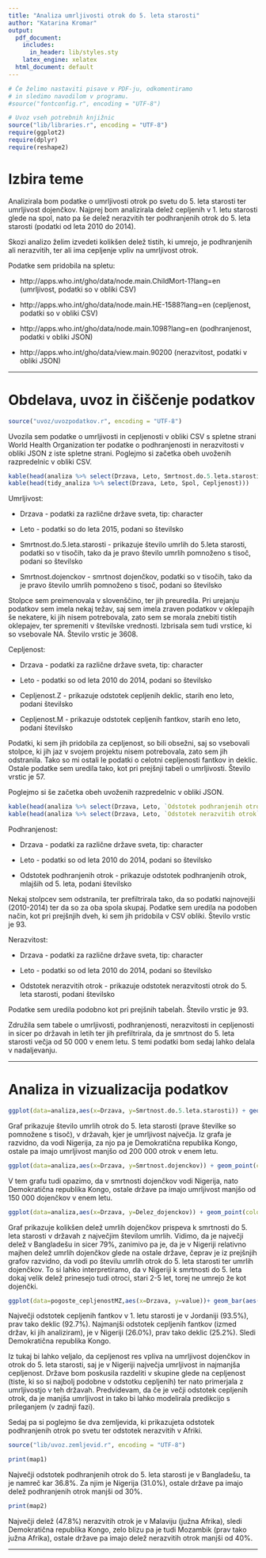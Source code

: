 ```yaml
---
title: "Analiza umrljivosti otrok do 5. leta starosti"
author: "Katarina Kromar"
output:
  pdf_document:
    includes:
      in_header: lib/styles.sty
    latex_engine: xelatex
  html_document: default
---    
```


```r
# Če želimo nastaviti pisave v PDF-ju, odkomentiramo
# in sledimo navodilom v programu.
#source("fontconfig.r", encoding = "UTF-8")

# Uvoz vseh potrebnih knjižnic
source("lib/libraries.r", encoding = "UTF-8")
require(ggplot2)
require(dplyr)
require(reshape2)
```

# Izbira teme

Analizirala bom podatke o umrljivosti otrok po svetu do 5. leta starosti ter umrljivost dojenčkov. Najprej bom analizirala delež cepljenih v 1. letu starosti glede na spol, nato pa še delež nerazvitih ter podhranjenih otrok do 5. leta starosti (podatki od leta 2010 do 2014).

Skozi analizo želim izvedeti kolikšen delež tistih, ki umrejo, je podhranjenih ali nerazvitih, ter ali ima cepljenje vpliv na umrljivost otrok.

Podatke sem pridobila na spletu:

* http://apps.who.int/gho/data/node.main.ChildMort-1?lang=en (umrljivost, podatki so v obliki CSV)

* http://apps.who.int/gho/data/node.main.HE-1588?lang=en (cepljenost, podatki so v obliki CSV)

* http://apps.who.int/gho/data/node.main.1098?lang=en (podhranjenost, podatki v obliki JSON)

* http://apps.who.int/gho/data/view.main.90200 (nerazvitost, podatki v obliki JSON)


***

# Obdelava, uvoz in čiščenje podatkov

```r
source("uvoz/uvozpodatkov.r", encoding = "UTF-8")
```

Uvozila sem podatke o umrljivosti in cepljenosti v obliki CSV s spletne strani World Health Organization ter podatke o podhranjenosti in nerazvitosti v obliki JSON
z iste spletne strani. Poglejmo si začetka obeh uvoženih razpredelnic v obliki CSV.

```r
kable(head(analiza %>% select(Drzava, Leto, Smrtnost.do.5.leta.starosti, Smrtnost.dojenckov)))
kable(head(tidy_analiza %>% select(Drzava, Leto, Spol, Cepljenost)))
```

\pagebreak

Umrljivost:

* Drzava - podatki za različne države sveta, tip: character

* Leto - podatki so do leta 2015, podani so številsko

* Smrtnost.do.5.leta.starosti - prikazuje število umrlih do 5.leta starosti, podatki so v tisočih, tako da je pravo število umrlih pomnoženo s tisoč, podani so številsko

* Smrtnost.dojenckov - smrtnost dojenčkov, podatki so v tisočih, tako da je pravo število umrlih pomnoženo s tisoč, podani so številsko


Stolpce sem preimenovala v slovenščino, ter jih preuredila. Pri urejanju podatkov sem imela nekaj težav, saj sem imela zraven podatkov v oklepajih še nekatere, ki jih nisem potrebovala, zato sem se morala znebiti tistih oklepajev, ter spremeniti v številske vrednosti. Izbrisala sem tudi vrstice, ki so vsebovale NA. Število vrstic je 3608.

Cepljenost:

* Drzava - podatki za različne države sveta, tip: character

* Leto - podatki so od leta 2010 do 2014, podani so številsko

* Cepljenost.Z - prikazuje odstotek cepljenih deklic, starih eno leto, podani številsko

* Cepljenost.M - prikazuje odstotek cepljenih fantkov, starih eno leto, podani številsko

Podatki, ki sem jih pridobila za cepljenost, so bili obsežni, saj so vsebovali stolpce, ki jih jaz v svojem projektu nisem potrebovala, zato sem jih odstranila. Tako so mi ostali le podatki o celotni cepljenosti fantkov in deklic. Ostale podatke sem uredila tako, kot pri prejšnji tabeli o umrljivosti. Število vrstic je 57.


Poglejmo si še začetka obeh uvoženih razpredelnic v obliki JSON.

```r
kable(head(analiza %>% select(Drzava, Leto, `Odstotek podhranjenih otrok`)))
kable(head(analiza %>% select(Drzava, Leto, `Odstotek nerazvitih otrok`)))
```

\pagebreak

Podhranjenost:

* Drzava - podatki za različne države sveta, tip: character

* Leto - podatki so od leta 2010 do 2014, podani so številsko

* Odstotek podhranjenih otrok - prikazuje odstotek podhranjenih otrok, mlajših od 5. leta, podani številsko

Nekaj stolpcev sem odstranila, ter prefiltrirala tako, da so podatki najnovejši (2010-2014) ter da so za oba spola skupaj. Podatke sem uredila na podoben način, kot pri prejšnjih dveh, ki sem jih pridobila v CSV obliki. Število vrstic je 93.

Nerazvitost:

* Drzava - podatki za različne države sveta, tip: character

* Leto - podatki so od leta 2010 do 2014, podani so številsko

* Odstotek nerazvitih otrok - prikazuje odstotek nerazvitosti otrok do 5. leta starosti, podani številsko

Podatke sem uredila podobno kot pri prejšnih tabelah. Število vrstic je 93.

Združila sem tabele o umrljivosti, podhranjenosti, nerazvitosti in cepljenosti in sicer po državah in letih ter jih prefiltrirala, da je smrtnost do 5. leta starosti večja od 50 000 v enem letu. S temi podatki bom sedaj lahko delala v nadaljevanju.

***

# Analiza in vizualizacija podatkov

\pagebreak

```r
ggplot(data=analiza,aes(x=Drzava, y=Smrtnost.do.5.leta.starosti)) + geom_point(colour='red',size=4)
```

Graf prikazuje število umrlih otrok do 5. leta starosti (prave številke so pomnožene s tisoč), v državah, kjer je umrljivost največja. Iz grafa je razvidno, da vodi Nigerija, za njo pa je Demokratična republika Kongo, ostale pa imajo umrljivost manjšo od 200 000 otrok v enem letu.

\pagebreak

```r
ggplot(data=analiza,aes(x=Drzava, y=Smrtnost.dojenckov)) + geom_point(colour='red',size=4)
```

V tem grafu tudi opazimo, da v smrtnosti dojenčkov vodi Nigerija, nato Demokratična republika Kongo, ostale države pa imajo umrljivost manjšo  od 150 000 dojenčkov v enem letu.

\pagebreak

```r
ggplot(data=analiza,aes(x=Drzava, y=Delez_dojenckov)) + geom_point(colour='red',size=4)+ ylab("Delež umrlih dojenčkov")
```


Graf prikazuje kolikšen delež umrlih dojenčkov prispeva k smrtnosti do 5. leta starosti v državah z največjim številom umrlih. Vidimo, da je največji delež v Bangladešu in sicer 79%, zanimivo pa je, da je v Nigeriji relativno majhen delež umrlih dojenčkov glede na ostale države, čeprav je iz prejšnjih grafov razvidno, da vodi po številu umrlih otrok do 5. leta starosti ter umrlih dojenčkov. To si lahko interpretiramo, da v Nigeriji k smrtnosti do 5. leta dokaj velik delež prinesejo tudi otroci, stari 2-5 let, torej ne umrejo že kot dojenčki.

\pagebreak

```r
ggplot(data=pogoste_cepljenostMZ,aes(x=Drzava, y=value))+ geom_bar(aes(fill=variable), stat= "identity", position="dodge") + xlab("Drzave") + ylab("Odstotek cepljenih") + theme(axis.text.x = element_text(angle = 90, vjust = 0.5, hjust = 1))
```


Največji odstotek cepljenih fantkov v 1. letu starosti je v Jordaniji (93.5%), prav tako deklic (92.7%). Najmanjši odstotek cepljenih fantkov (izmed držav, ki jih analiziram), je v Nigeriji (26.0%), prav tako deklic (25.2%). Sledi Demokratična republika Kongo.

Iz tukaj bi lahko veljalo, da cepljenost res vpliva na umrljivost dojenčkov in otrok do 5. leta starosti, saj je v Nigeriji največja umrljivost in najmanjša cepljenost. Države bom poskusila razdeliti v skupine glede na cepljenost (tiste, ki so si najbolj podobne v odstotku cepljenih) ter nato primerjala z umrljivostjo v teh državah. Predvidevam, da če je večji odstotek cepljenih otrok, da je manjša umrljivost in tako bi lahko modelirala predikcijo s prileganjem (v zadnji fazi).

\pagebreak

Sedaj pa si poglejmo še dva zemljevida, ki prikazujeta odstotek podhranjenih otrok po svetu ter odstotek nerazvitih v Afriki.


```r
source("lib/uvoz.zemljevid.r", encoding = "UTF-8")
```

```r
print(map1)
```

Največji odstotek podhranjenih otrok do 5. leta starosti je v Bangladešu, ta je namreč kar 36.8%. Za njim je Nigerija (31.0%), ostale države pa imajo delež podhranjenih otrok manjši od 30%.

\pagebreak

```r
print(map2)
```

Največji delež (47.8%) nerazvitih otrok je v Malaviju (južna Afrika), sledi Demokratična republika Kongo, zelo blizu pa je tudi Mozambik (prav tako južna Afrika), ostale države pa imajo delež nerazvitih otrok manjši od 40%.

***
